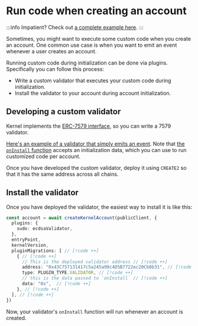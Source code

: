 # Run code when creating an account

:::info
Impatient?  Check out [a complete example here](https://github.com/zerodevapp/zerodev-examples/blob/main/emit-event-when-creating-account/main.ts).
:::

Sometimes, you might want to execute some custom code when you create an account.  One common use case is when you want to emit an event whenever a user creates an account.

Running custom code during initialization can be done via plugins.  Specifically you can follow this process:

- Write a custom validator that executes your custom code during initialization.
- Install the validator to your account during account initialization.

## Developing a custom validator

Kernel implements the [ERC-7579 interface](https://eips.ethereum.org/EIPS/eip-7579), so you can write a 7579 validator.

[Here's an example of a validator that simply emits an event](https://github.com/zerodevapp/kernel/blob/ab30532763de3cdbe05dab7821652f11cc0a01c7/src/validator/EmitIdentifierValidator.sol).  Note that [the `onInstall` function](https://github.com/zerodevapp/kernel/blob/ab30532763de3cdbe05dab7821652f11cc0a01c7/src/validator/EmitIdentifierValidator.sol#L12) accepts an initialization data, which you can use to run customized code per account.

Once you have developed the custom validator, deploy it using `CREATE2` so that it has the same address across all chains.

## Install the validator

Once you have deployed the validator, the easiest way to install it is like this:

```ts
const account = await createKernelAccount(publicClient, {
  plugins: {
    sudo: ecdsaValidator,
  },
  entryPoint,
  kernelVersion,
  pluginMigrations: [ // [!code ++]
    { // [!code ++]
      // This is the deployed validator address // [!code ++]
      address: "0x43C757131417c5a245a99c4D5B7722ec20Cb0b31", // [!code ++]
      type: PLUGIN_TYPE.VALIDATOR, // [!code ++]
      // this is the data passed to `onInstall` // [!code ++]
      data: "0x",  // [!code ++]
    }, // [!code ++]
  ], // [!code ++]
})
```

Now, your validator's `onInstall` function will run whenever an account is created.